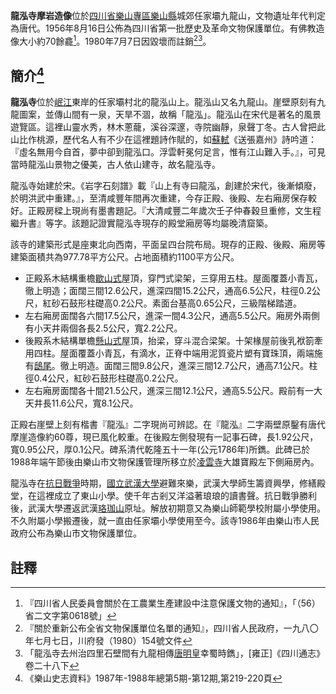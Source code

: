 {{msg:四川省文物保護單位
|名稱 = 龍泓寺摩岩造像
|編號 = 21
|圖片 = 
|級別 = S01
|分類 = 
|時代 = [[唐代|唐代]]
|地点 = [[四川省|四川省]][[樂山專區|樂山專區]][[樂山縣|樂山縣]]城郊任家壩九龍山
|坐標 =
|登錄 = 1956年8月16日
}}
'''龍泓寺摩岩造像'''位於[[四川省|四川省]][[樂山專區|樂山專區]][[樂山縣|樂山縣]]城郊任家壩九龍山，文物遺址年代判定為唐代。1956年8月16日公佈為四川省第一批歷史及革命文物保護單位。有佛教造像大小約70餘龕<ref>『四川省人民委員會關於在工農業生產建設中注意保護文物的通知』，「（56）省二文字第0618號」</ref>。1980年7月7日因毀壞而註銷<ref>『關於重新公布全省文物保護單位名單的通知』，四川省人民政府，一九八〇年七月七日，川府發（1980）154號文件</ref><ref>「龍泓寺去州治四里石壁間有九龍相傳[[唐明皇|唐明皇]]幸蜀時鐫」，[雍正]《四川通志》卷二十八下</ref>。

== 簡介<ref>《樂山史志資料》1987年-1988年總第5期-第12期,第219-220頁</ref> ==
'''龍泓寺'''位於[[岷江|岷江]]東岸的任家壩村北的龍泓山上。龍泓山又名九龍山。崖壁原刻有九龍圖案，並傳山間有一泉，天旱不涸，故稱「龍泓」。龍泓山在宋代是著名的風景遊覽區。這裡山靈水秀，林木蔥蘢，溪谷深邃，寺院幽靜，泉聲丁冬。古人曾把此山比作桃源，歷代名人有不少在這裡題詩作賦的，如[[蘇軾|蘇軾]]《送張嘉州》詩吟道：『虛名無用今自首，夢中卻到龍泓口。浮雲軒冕何足言，惟有江山難入手。』，可見當時龍泓山景物之優美，古人依山建寺，故名龍泓寺。

龍泓寺始建於宋。《岩字石刻譜》載『山上有寺曰龍泓，創建於宋代，後漸傾廢，於明洪武中重建。』，至清咸豐年間再次重建，今存正殿、後殿、左右廂房保存較好。正殿房樑上現尚有墨書題記。『大清咸豐二年歲次壬子仲春穀旦重修，文生程繼升書』等字。該題記證實龍泓寺現存的殿堂廂房等均屬晚清窟築。

該寺的建築形式是座東北向西南，平面呈四台院布局。現存的正殿、後殿、廂房等建築面積共為977.78平方公尺。占地面積約1100平方公尺。

* 正殿系木結構重檐[[歇山式|歇山式]]屋頂，穿門式梁架，三穿用五柱。屋面覆蓋小青瓦，徹上明造；面闊三間12.6公尺，進深四間15.2公尺，通高6.5公尺，柱徑0.2公尺，紅砂石鼓形柱礎高0.2公尺。素面台基高0.65公尺，三級階梯踏道。
* 左右廂房面闊各六間17.5公尺，進深一間4.3公尺，通高5.5公尺。廂房外兩側有小天井兩個各長2.5公尺，寬2.2公尺。
* 後殿系木結構單檐[[懸山式|懸山式]]屋頂，抬梁，穿斗混合梁架。十架椽屋前後乳袱箚牽用四柱。屋面覆蓋小青瓦，有滴水，正脊中端用泥質瓷片塑有寶珠頂，兩端施有[[鴟尾|鴟尾]]。徹上明造。面闊三間9.8公尺，進深三間12.7公尺，通高7.1公尺。柱徑0.4公尺，紅砂石鼓形柱礎高0.2公尺。
* 左右廂房面闊各十間21.5公尺，進深三間12.1公尺，通高5.5公尺。殿前有一大天井長11.6公尺，寬8.1公尺。

正殿右崖壁上刻有楷書『龍泓』二字現尚可辨認。在『龍泓』二字兩壁原鑿有唐代摩崖造像約60尊，現已風化較重。在後殿左側發現有一記事石碑，長1.92公尺，寬0.95公尺，厚0.1公尺。碑系清代乾隆五十一年(公元1786年)所鐫。此碑已於1988年端午節後由樂山市文物保護管理所移立於[[凌雲寺|凌雲寺]]大雄寶殿左下側廂房內。

龍泓寺在[[抗日戰爭|抗日戰爭]]時期，[[國立武漢大學|國立武漢大學]]避難來樂，武漢大學師生籌資興學，修繕殿堂，在這裡成立了東山小學。使千年古剎又洋溢著琅琅的讀書聲。抗日戰爭勝利後，武漢大學遷返武漢[[珞珈山|珞珈山]]原址。解放初期意又為樂山師範學校附屬小學使用。不久附屬小學搬遷後，就一直由任家壩小學使用至今。該寺1986年由樂山市人民政府公布為樂山市文物保護單位。
==註釋==
{{reflist}}